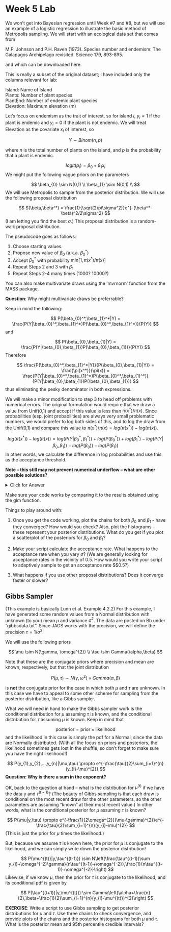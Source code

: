 Week 5 Lab
========================================================

We won’t get into Bayesian regression until Week #7 and #8, but we will use an example of a logistic regression to illustrate the basic method of Metropolis sampling. We will start with an ecological data set that comes from 

M.P. Johnson and P.H. Raven (1973). Species number and endemism: The Galapagos Archipelago revisited. Science 179, 893-895.

and which can be downloaded here. 

This is really a subset of the original dataset; I have included only the columns relevant for lab:

Island: Name of Island  
Plants: Number of plant species  
PlantEnd: Number of endemic plant species  
Elevation: Maximum elevation (m)  

Let’s focus on endemism as the trait of interest, so for island $i$, $y_{i}=1$ if the plant is endemic and $y_{i}=0$ if the plant is not endemic. We will treat Elevation as the covariate $x_{i}$ of interest, so

$$
Y \sim Binom(n,p)
$$

where $n$ is the total number of plants on the island, and $p$ is the probability that a plant is endemic.

$$
logit(p_{i}) = \beta_{0}+\beta_{1}x_{i}
$$
We might put the following vague priors on the parameters 

$$
\beta_{0} \sim N(0,1) \\
\beta_{1} \sim N(0,1) \\
$$
We will use Metropolis to sample from the posterior distribution. We will use the following proposal distribution

$$
S(\beta,\beta^*) = \frac{1}{\sqrt{2\pi\sigma^2}}e^{-(\beta^*-\beta)^2/2\sigma^2}
$$
(I am letting you find the best $\sigma$.) This proposal distribution is a random-walk proposal distribution.

The pseudocode goes as follows:

1) Choose starting values. 
2) Propose new value of $\beta_{0}$ (a.k.a. $\beta_{0}^*$)
3) Accept $\beta_{0}^*$ with probability $\mbox{min}[1,\pi(x^*)/\pi(x)]$
4) Repeat Steps 2 and 3 with $\beta_{1}$
5) Repeat Steps 2-4 many times (1000? 10000?)

You can also make multivariate draws using the ‘mvrnorm’ function from the MASS package.

**Question**: Why might multivariate draws be preferrable?

Keep in mind the following:

$$
P(\beta_{0}^*,\beta_{1}^*|Y) = \frac{P(Y|\beta_{0}^*,\beta_{1}^*)P(\beta_{0}^*,\beta_{1}^*)}{P(Y)}
$$
and

$$
P(\beta_{0},\beta_{1}|Y) = \frac{P(Y|\beta_{0},\beta_{1})P(\beta_{0},\beta_{1})}{P(Y)}
$$
Therefore

$$
\frac{P(\beta_{0}^*,\beta_{1}^*|Y)}{P(\beta_{0},\beta_{1}|Y)} = \frac{\pi(x^*)}{\pi(x)} = \frac{P(Y|\beta_{0}^*,\beta_{1}^*)P(\beta_{0}^*,\beta_{1}^*)}{P(Y|\beta_{0},\beta_{1})P(\beta_{0},\beta_{1})}
$$
thus eliminating the pesky denominator in both expressions.

We will make a minor modification to step 3 to head off problems with numerical errors. The original formulation would require that we draw a value from Unif(0,1) and accept if this value is less than $\pi(x^*)/\pi(x)$. Since probabilities (esp. joint probabilities) are always very small problematic numbers, we would prefer to log both sides of this, and to log the draw from the Unif(0,1) and compare this value to $\pi(x^*)/\pi(x)=log(\pi(x^*))-log(\pi(x))$.

$$
log(\pi(x^*))-log(\pi(x)) = log(P(Y|\beta_{0}^*,\beta_{1}^*))+log(P(\beta_{0}^*))+log(\beta_{1}^*)-log(P(Y|\beta_{0},\beta_{1}))-log(P(\beta_{0}))-log(P(\beta_{1}))
$$
In other words, we calculate the difference in log probabilities and use this as the acceptance threshold.

**Note – this still may not prevent numerical underflow – what are other possible solutions?** 

<details>
  <summary>Click for Answer</summary>
<span style="color: blueviolet;">
Standardizing the covariate might be needed! (e.g., $(elev-mean(elev))/sd(elev)$). Doing so makes it much easier to get your sampler working efficiently.
</span>
</details> 

Make sure your code works by comparing it to the results obtained using the glm function.

Things to play around with:

1) Once you get the code working, plot the chains for both $\beta_{0}$ and $\beta_{1}$ - have they converged? How would you check? Also, plot the histograms – these represent your posterior distributions. What do you get if you plot a scatterplot of the posteriors for $\beta_{0}$ and $\beta_{1}$?

2) Make your script calculate the acceptance rate. What happens to the acceptance rate when you vary $\sigma$? (We are generally looking for acceptance rates in the vicinity of 0.5. How would you write your script to adaptively sample to get an acceptance rate $\sim$0.5?)

3) What happens if you use other proposal distributions? Does it converge faster or slower?

Gibbs Sampler
-----------------

(This example is basically Lunn et al. Example 4.2.2) For this example, I have generated some random values from a Normal distribution with unknown (to you) mean $\mu$ and variance $\sigma^{2}$. The data are posted on Bb under “gibbsdata.txt”. Since JAGS works with the precision, we will define the precision $\tau=1/\sigma^{2}$.

We will use the following priors 

$$
\mu \sim N(\gamma, \omega^{2}) \\
\tau \sim Gamma(\alpha,\beta)
$$

Note that these are the conjugate priors where precision and mean are known, respectively, but that the joint distribution

$$
P(\mu,\tau) \sim N(\gamma, \omega^{2}) \times Gamma(\alpha,\beta)
$$

is **not** the conjugate prior for the case in which both $\mu$ and $\tau$ are unknown. In this case we have to appeal to some other scheme for sampling from the posterior distribution, like a Gibbs sampler.

What we will need in hand to make the Gibbs sampler work is the conditional distribution for $\mu$ assuming $\tau$ is known, and the conditional distribution for $\tau$ assuming $\mu$ is known. Keep in mind that 

$$
\mbox{posterior} = \mbox{prior} \times \mbox{likelihood}
$$
and the likelihood in this case is simply the pdf for a Normal, since the data are Normally distributed. (With all the focus on priors and posteriors, the likelihood sometimes gets lost in the shuffle, so don’t forget to make sure you have the right likelihood!)

$$
P(y_{1},y_{2},...,y_{n}|\mu,\tau) \propto e^{-\frac{\tau}{2}\sum_{i=1}^{n}(y_{i}-\mu)^{2}}
$$
**Question: Why is there a sum in the exponent?** 

OK, back to the question at hand – what is the distribution for $\mu^{(t)}$ if we have the data y and $\tau^{(t-1)}$? (The beauty of Gibbs sampling is that each draw is conditional on the most recent draw for the other parameters, so the other parameters are assuming “known” at their most recent value.) In other words, what is the conditional posterior for $\mu$ assuming $\tau$ is known? 

$$
P(\mu|y,\tau) \propto e^{-\frac{1}{2\omega^{2}}(\mu-\gamma)^{2}}e^{-\frac{\tau}{2}\sum_{i=1}^{n}(y_{i}-\mu)^{2}}
$$
(This is just the prior for $\mu$ times the likelihood.)

But, because we assume $\tau$ is known here, the prior for $\mu$ is conjugate to the likelihood, and we can simply write down the posterior distribution!

$$
P(\mu^{(t)}|y,\tau^{(t-1)}) \sim N\left(\frac{\tau^{(t-1)}\sum y_{i}+\omega^{-2}\gamma}{n\tau^{(t-1)}+\omega^{-2}},\frac{1}{n\tau^{(t-1)}+\omega^{-2}}\right)
$$
Likewise, if we know $\mu$, then the prior for $\tau$ is conjugate to the likelihood, and its conditional pdf is given by

$$
P(\tau^{(t+1)}|y,\mu^{(t)}) \sim Gamma\left(\alpha+\frac{n}{2},\beta+\frac{1}{2}\sum_{i=1}^{n}(y_{i}-\mu^{(t)})^{2}\right)
$$

**EXERCISE**: Write a script to use Gibbs sampling to get posterior distributions for $\mu$ and $\tau$. Use three chains to check convergence, and provide plots of the chains and the posterior histograms for both $\mu$ and $\tau$. What is the posterior mean and 95th percentile credible intervals?

